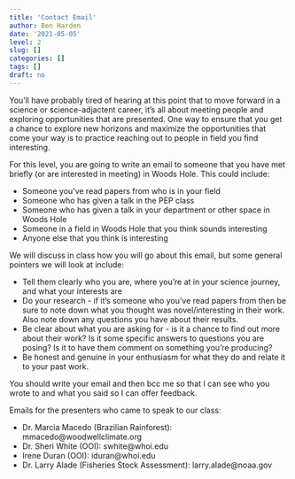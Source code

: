 ```yaml
---
title: 'Contact Email'
author: Ben Harden
date: '2021-05-05'
level: 2
slug: []
categories: []
tags: []
draft: no
---
```


You'll have probably tired of hearing at this point that to move forward in a science or science-adjactent career, it's all about meeting people and exploring opportunities that are presented. One way to ensure that you get a chance to explore new horizons and maximize the opportunities that come your way is to practice reaching out to people in field you find interesting.

For this level, you are going to write an email to someone that you have met briefly (or are interested in meeting) in Woods Hole. This could include:

* Someone you've read papers from who is in your field
* Someone who has given a talk in the PEP class
* Someone who has given a talk in your department or other space in Woods Hole
* Someone in a field in Woods Hole that you think sounds interesting
* Anyone else that you think is interesting

We will discuss in class how you will go about this email, but some general pointers we will look at include:

* Tell them clearly who you are, where you're at in your science journey, and what your interests are
* Do your research - if it's someone who you've read papers from then be sure to note down what you thought was novel/interesting in their work. Also note down any questions you have about their results.
* Be clear about what you are asking for - is it a chance to find out more about their work? Is it some specific answers to questions you are posing? Is it to have them comment on something you're producing?
* Be honest and genuine in your enthusiasm for what they do and relate it to your past work.

You should write your email and then bcc me so that I can see who you wrote to and what you said so I can offer feedback.

Emails for the presenters who came to speak to our class:

* Dr. Marcia Macedo (Brazilian Rainforest): mmacedo@woodwellclimate.org
* Dr. Sheri White (OOI): swhite@whoi.edu
* Irene Duran (OOI): iduran@whoi.edu
* Dr. Larry Alade (Fisheries Stock Assessment): larry.alade@noaa.gov